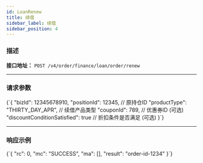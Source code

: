 ```yaml
---
id: LoanRenew
title: 续借
sidebar_label: 续借
sidebar_position: 4
---
```



### 描述
**接口地址：**
`POST /v4/order/finance/loan/order/renew`

---

### 请求参数

<CodeBlock language="json" title="请求参数">
{`{
  "bizId": 12345678910,
  "positionId": 12345,                 // 原持仓ID
  "productType": "THIRTY_DAY_APR",     // 续借产品类型
  "couponId": 789,                     // 优惠券ID (可选)
  "discountConditionSatisfied": true   // 折扣条件是否满足 (可选)
}`}
</CodeBlock>

---

### 响应示例

<CodeBlock language="json" title="响应示例">
{`{
  "rc": 0,
  "mc": "SUCCESS",
  "ma": [],
  "result": "order-id-1234"
}`}
</CodeBlock>
